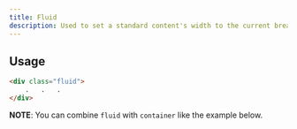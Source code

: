 ```yaml
---
title: Fluid
description: Used to set a standard content's width to the current breakpoint with out-of-box padding.
---
```


<DocsTable
  name="breakpoints"
  keyname="fluid"
  description="(similar to <code>Container</code>) sets the <code>max-width</code> property of an element to match the full width of the selected breakpoint when they reach their breakpoint. <br/> </br/>. By Default, The <code>Fluid</code> set an horizontal padding of <code>2rem</code> and <code>1.5rem</code> from <strong>md</strong> breakboint. This allows you to work faster without worrying about the space around your element content."
/>

## Usage

```html
<div class="fluid">
    .   .   .
</div>
```

**NOTE**: You can combine `fluid` with `container` like the example below.

<DocsTable
  name="breakpoints"
  keyname="fluid"
  type="props"
/>

